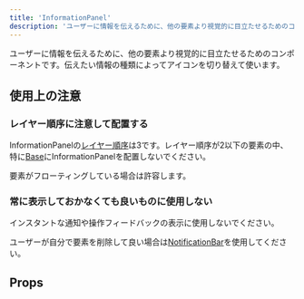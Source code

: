 ```yaml
---
title: 'InformationPanel'
description: 'ユーザーに情報を伝えるために、他の要素より視覚的に目立たせるためのコンポーネントです。'
---
```


ユーザーに情報を伝えるために、他の要素より視覚的に目立たせるためのコンポーネントです。伝えたい情報の種類によってアイコンを切り替えて使います。

<ComponentStory name="InformationPanel" />

## 使用上の注意

### レイヤー順序に注意して配置する

InformationPanelの[レイヤー順序](/products/design-tokens/z-index/#h2-1)は3です。レイヤー順序が2以下の要素の中、特に[Base](/products/components/base/)にInformationPanelを配置しないでください。

要素がフローティングしている場合は許容します。

### 常に表示しておかなくても良いものに使用しない

インスタントな通知や操作フィードバックの表示に使用しないでください。

ユーザーが自分で要素を削除して良い場合は[NotificationBar](/products/components/notification-bar/)を使用してください。

## Props

<ComponentPropsTable name="InformationPanel" />


